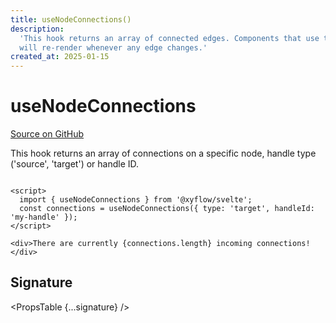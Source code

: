 ```yaml
---
title: useNodeConnections()
description:
  'This hook returns an array of connected edges. Components that use this hook
  will re-render whenever any edge changes.'
created_at: 2025-01-15
---
```



# useNodeConnections

[Source on GitHub](https://github.com/xyflow/xyflow/blob/main/packages/react/src/hooks/useHandleConnections.ts)

This hook returns an array of connections on a specific node, handle type ('source', 'target') or handle ID.

```svelte

<script>
  import { useNodeConnections } from '@xyflow/svelte';
  const connections = useNodeConnections({ type: 'target', handleId: 'my-handle' });
</script>

<div>There are currently {connections.length} incoming connections!</div>
```

## Signature

<PropsTable {...signature} />
